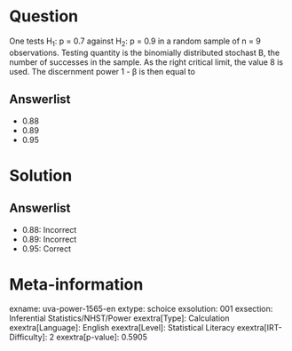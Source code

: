 Question
========

One tests H~1~: p = 0.7 against H~2~: p = 0.9 in a random sample of n = 9 observations. Testing quantity is the binomially distributed stochast B, the number of successes in the sample. As the right critical limit, the value 8 is used. The discernment power 1 - β is then equal to

Answerlist
----------

* 0.88
* 0.89
* 0.95

Solution
========

Answerlist
----------

* 0.88: Incorrect
* 0.89: Incorrect
* 0.95: Correct

Meta-information
================
exname: uva-power-1565-en
extype: schoice
exsolution: 001
exsection: Inferential Statistics/NHST/Power
exextra[Type]: Calculation
exextra[Language]: English
exextra[Level]: Statistical Literacy
exextra[IRT-Difficulty]: 2
exextra[p-value]: 0.5905
